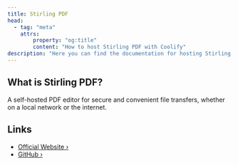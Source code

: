 ```yaml
---
title: Stirling PDF
head:
  - tag: "meta"
    attrs:
        property: "og:title"
        content: "How to host Stirling PDF with Coolify"
description: "Here you can find the documentation for hosting Stirling PDF with Coolify."
---
```



<Badge text="One-click setup." variant="note" size="large" />

## What is Stirling PDF?

A self-hosted PDF editor for secure and convenient file transfers, whether on a local network or the internet.

## Links

- [Official Website ›](https://stirlingpdf.com)
- [GitHub ›](https://github.com/stirlingpdf/stirling-pdf)
